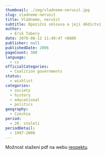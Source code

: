 ```yaml
---
thumbnail: ./img/vladneme-nerusit.jpg
slug: vladneme-nerusit
title: Vládneme, nerušit
subtitle: Opoziční smlouva a její dědictví
author:
  - Erik Tabery
date: 2070-08-12 11:49:47 +0800
publisher: null
publishedDate: 2006
pageCount: 300
language:
  - cs
officialCategories:
  - Coalition governments
status:
  - wishlist
categories:
  - society
  - history
  - educational
  - politics
geography:
  - Czechia
period:
  - 20. století
periodDetail:
  - 1997-2008
---
```


Možnost stažení pdf na webu <a href="https://respekt.mgwdata.net/0oqo07/2013/01/opo-def_m3mxs.pdf" target="_blank" rel="noreferrer noopener">respektu</a>.
